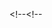 <noinclude><!-- {{d|G1}} 阻止Friendly快速删除 这个是有用的，用于和Template:Subst/commentRight配对产生不被PST的关闭注释字样 -->&#60;!--{{Doc}}</noinclude><!--